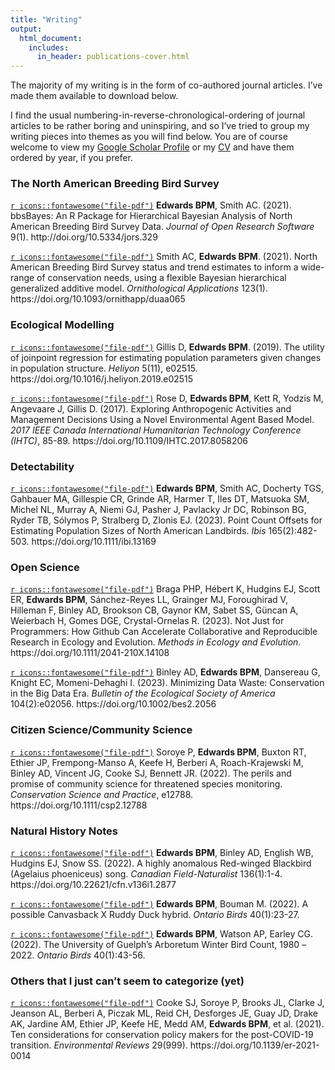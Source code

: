 ```yaml
---
title: "Writing"
output:
  html_document:
    includes:
      in_header: publications-cover.html
---
```

The majority of my writing is in the form of co-authored journal articles. I've made them available to download below. 

I find the usual numbering-in-reverse-chronological-ordering of journal articles to be rather boring and uninspiring, and so I've tried to group my writing pieces into themes as you will find below. You are of course welcome to view my [Google Scholar Profile](https://scholar.google.ca/citations?user=rFIqtwgAAAAJ&hl=en) or my [CV](cv_brandon_edwards.pdf) and have them ordered by year, if you prefer. 

### The North American Breeding Bird Survey

[`r icons::fontawesome("file-pdf")`](publications/edwards-smith-2021-bbsBayes.pdf) **Edwards BPM**, Smith AC. (2021). bbsBayes: An R Package for Hierarchical Bayesian Analysis of North American Breeding Bird Survey Data. *Journal of Open Research Software* 9(1). http://doi.org/10.5334/jors.329

[`r icons::fontawesome("file-pdf")`](publications/smith-edwards-2021-gam.pdf) Smith AC, **Edwards BPM**. (2021). North American Breeding Bird Survey status and trend estimates to inform a wide-range of conservation needs, using a flexible Bayesian hierarchical generalized additive model. *Ornithological Applications* 123(1). https://doi.org/10.1093/ornithapp/duaa065

### Ecological Modelling

[`r icons::fontawesome("file-pdf")`](publications/gillis-edwards-2019-joinpoint.pdf) Gillis D, **Edwards BPM**. (2019). The utility of joinpoint regression for estimating population parameters given changes in population structure. *Heliyon* 5(11), e02515. https://doi.org/10.1016/j.heliyon.2019.e02515

[`r icons::fontawesome("file-pdf")`](publications/rose-etal-2017-eabm.pdf) Rose D, **Edwards BPM**, Kett R, Yodzis M, Angevaare J, Gillis D. (2017). Exploring Anthropogenic Activities and Management Decisions Using a Novel Environmental Agent Based Model. *2017 IEEE Canada International Humanitarian Technology Conference (IHTC)*, 85-89. https://doi.org/10.1109/IHTC.2017.8058206

### Detectability

[`r icons::fontawesome("file-pdf")`](publications/edwards-etal-2023-napops.pdf) **Edwards BPM**, Smith AC, Docherty TGS, Gahbauer MA, Gillespie CR, Grinde AR, Harmer T, Iles DT, Matsuoka SM, Michel NL, Murray A, Niemi GJ, Pasher J, Pavlacky Jr DC, Robinson BG, Ryder TB, Sólymos P, Stralberg D, Zlonis EJ. (2023). Point Count Offsets for Estimating Population Sizes of North American Landbirds. *Ibis* 165(2):482-503. https://doi.org/10.1111/ibi.13169  

### Open Science

[`r icons::fontawesome("file-pdf")`](publications/braga-etal-2023-github.pdf) Braga PHP, Hébert K, Hudgins EJ, Scott ER, **Edwards BPM**, Sánchez-Reyes LL, Grainger MJ, Foroughirad V, Hilleman F, Binley AD, Brookson CB, Gaynor KM, Sabet SS, Güncan A, Weierbach H, Gomes DGE, Crystal-Ornelas R. (2023). Not Just for Programmers: How Github Can Accelerate Collaborative and Reproducible Research in Ecology and Evolution. *Methods in Ecology and Evolution*. https://doi.org/10.1111/2041-210X.14108

[`r icons::fontawesome("file-pdf")`](publications/binley-etal-2023-data.pdf) Binley AD, **Edwards BPM**, Dansereau G, Knight EC, Momeni-Dehaghi I. (2023). Minimizing Data Waste: Conservation in the Big Data Era. *Bulletin of the Ecological Society of America* 104(2):e02056. https://doi.org/10.1002/bes2.2056  

### Citizen Science/Community Science

[`r icons::fontawesome("file-pdf")`](publications/soroye-etal-2022-citsci.pdf) Soroye P, **Edwards BPM**, Buxton RT, Ethier JP, Frempong-Manso A, Keefe H, Berberi A, Roach-Krajewski M, Binley AD, Vincent JG, Cooke SJ, Bennett JR. (2022). The perils and promise of community science for threatened species monitoring. *Conservation Science and Practice*, e12788. https://doi.org/10.1111/csp2.12788 

### Natural History Notes

[`r icons::fontawesome("file-pdf")`](publications/edwards-etal-2022-rwbl.pdf) **Edwards BPM**, Binley AD, English WB, Hudgins EJ, Snow SS. (2022). A highly anomalous Red-winged Blackbird (Agelaius phoeniceus) song. *Canadian Field-Naturalist* 136(1):1-4. https://doi.org/10.22621/cfn.v136i1.2877 

[`r icons::fontawesome("file-pdf")`](publications/edwards-bouman-2022-hybrid.pdf) **Edwards BPM**, Bouman M. (2022). A possible Canvasback X Ruddy Duck hybrid. *Ontario Birds* 40(1):23-27.

[`r icons::fontawesome("file-pdf")`](publications/edwards-etal-2022-arboretum.pdf) **Edwards BPM**, Watson AP, Earley CG. (2022). The University of Guelph’s Arboretum Winter Bird Count, 1980 –2022. *Ontario Birds* 40(1):43-56.

### Others that I just can't seem to categorize (yet)

[`r icons::fontawesome("file-pdf")`](publications/cooke-etal-2021-covid.pdf) Cooke SJ, Soroye P, Brooks JL, Clarke J, Jeanson AL, Berberi A, Piczak ML, Reid CH, Desforges JE, Guay JD, Drake AK, Jardine AM, Ethier JP, Keefe HE, Medd AM, **Edwards BPM**, et al. (2021). Ten considerations for conservation policy makers for the post-COVID-19 transition. *Environmental Reviews* 29(999). https://doi.org/10.1139/er-2021-0014


<!-- ## Invited Symposia -->
<!-- **Edwards BPM**, Smith AC. (August 2020). Open, accessible, and customizable analysis of North American Breeding Bird Survey data using the R package bbsBayes. *7th North American Ornithological Conference* (Symposium: Back to the future of the breeding bird survey), Virtual Conference.  -->

<!-- **Edwards BPM**, Smith AC, Hudson M-AR, Francis CM, Pardieck KL, Ziolkowski Jr DJ. (August 2019). bbsBayes: An R Package for Hierarchical Bayesian Modelling of Breeding Bird Survey Data. *Society of Canadian Ornithologists Annual Meeting* (Symposium: R for Ornithologists: Perspectives from UseRs to programmeRs), Quebec City, QC.  -->

<!-- ## Select Conference Presentations -->
<!-- **Edwards BPM**, Smith AC, et al. (2022). NA-POPS: A collaborative effort to synthesize detection probabilities for North American landbirds. *Ecological Society of America/Canadian Society for Ecology and Evolution 2022 Joint Conference*, Montreal, Canada. -->

<!-- **Edwards BPM**, Solymos P, Stralberg D, Michel N, Robinson B, Gahbauer M, Grinde A, Hope D, Bennett J, Smith AC. (2022). A Bayesian hierarchical implementation of the QPAD framework for estimating detectability of landbirds. *International Statistical Ecology Conference 2022*, Cape Town, South Africa. -->

<!-- **Edwards BPM**, Smith AC, NA-POPS Team. (August 2021). Point count offsets for population sizes of North American landbirds. *American Ornithology 2021*, Virtual. (Paper) -->

<!-- **Edwards BPM**, Jacobs S, Gillis D. (June 2019). Risk Assessment of Great Lakes piping plovers using eABM: An R package to run Environment Agent-based Models. *American Ornithology 2019*, Anchorage, AK. (Paper) -->

<!-- **Edwards BPM**, Jacobs S, Gillis D. (August 2018). Assessing the effects of beach raking on piping plover reproductive success using an environmental agent-based model. *42nd Annual Waterbirds Society Meeting*, Vancouver, BC. (Paper) -->

<!-- **Edwards BPM**, Smith AC. (August 2018). Improved population trajectories for North American swallows, swifts, and nightjars with a hierarchical Bayesian GAM. *International Ornithological Congress 2018*, Vancouver, BC. (Poster) -->

<!-- **Edwards BPM**, Gillis D. (August 2017). Modelling habitat loss in Piping Plovers using an environmental agent-based model. *American Ornithology 2017*, Lansing, MI. (Poster) -->

<!-- Rose D, **Edwards BPM**, Kett R, Yodzis M, Angevaare J, Gillis D. (July 2017). Exploring Anthropogenic Activities and Management Decisions Using a Novel Environmental Agent Based Model. *IEEE International Humanitarian Technology Conference*, Guelph, ON. (Paper) -->

